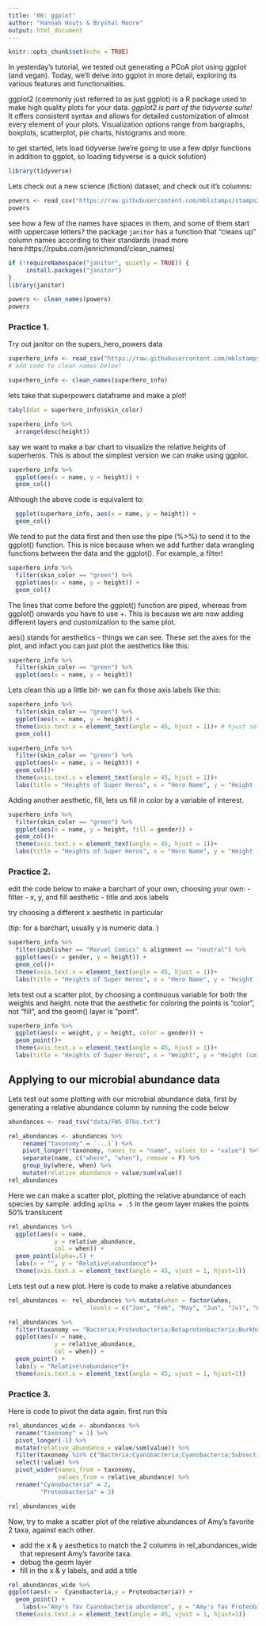 ```yaml
---
title: '06: ggplot'
author: "Hannah Houts & Bryshal Moore"
output: html_document
---
```


```r
knitr::opts_chunk$set(echo = TRUE)
```

In yesterday's tutorial, we tested out generating a PCoA plot using ggplot (and vegan). Today, we'll delve into ggplot in more detail, exploring its various features and functionalities. 
 
ggplot2 (commonly just referred to as just ggplot) is a R package used to make high quality plots for your data. 
*ggplot2 is part of the tidyverse suite!*
It offers consistent syntax and allows for detailed customization of almost every element of your plots. Visualization options range from bargraphs, boxplots, scatterplot, pie charts, histograms and more. 

to get started, lets load tidyverse
(we're going to use a few dplyr functions in addition to ggplot, so loading tidyverse is a quick solution)
```r
library(tidyverse)
```

Lets check out a new science (fiction) dataset, and check out it's columns:
```r
powers <- read_csv("https://raw.githubusercontent.com/mblstamps/stamps2023/main/day1/intro_R/super_data/super_hero_powers.csv")
powers
```


see how a few of the names have spaces in them, and some of them start with uppercase letters? the package `janitor` has a function that "cleans up" column names according to their standards (read more here:https://rpubs.com/jenrichmond/clean_names)

```r
if (!requireNamespace("janitor", quietly = TRUE)) {
     install.packages("janitor")
}
library(janitor)

powers <- clean_names(powers)
powers
```

### Practice 1.
Try out janitor on the supers_hero_powers data
```r
superhero_info <- read_csv("https://raw.githubusercontent.com/mblstamps/stamps2023/main/day1/intro_R/super_data/heroes_information.csv")
# add code to clean names below!

superhero_info <- clean_names(superhero_info)
```



lets take that superpowers dataframe and make a plot!
```r
tabyl(dat = superhero_info$skin_color)

superhero_info %>% 
  arrange(desc(height))
```

say we want to make a bar chart to visualize the relative heights of superheros.
This is about the simplest version we can make using ggplot. 

```r
superhero_info %>% 
  ggplot(aes(x = name, y = height)) +
  geom_col()
```


Although the above code is equivalent to:
```r
  ggplot(superhero_info, aes(x = name, y = height)) +
  geom_col()
```

We tend to put the data first and then use the pipe (%>%) to send it to the ggplot() function. This is nice because when we add further data wrangling functions between the data and the ggplot(). For example, a filter!

```r
superhero_info %>% 
  filter(skin_color == "green") %>%
  ggplot(aes(x = name, y = height)) +
  geom_col()
```

The lines that come before the ggplot() function are piped, whereas from ggplot() onwards you have to use +. This is because we are now adding different layers and customization to the same plot.

aes() stands for aesthetics - things we can see. These set the axes for the plot, and infact you can just plot the aesthetics like this:
```r
superhero_info %>%
  filter(skin_color == "green") %>% 
  ggplot(aes(x = name, y = height)) 
```
Lets clean this up a little bit- we can fix those axis labels like this:
```r
superhero_info %>% 
  filter(skin_color == "green") %>%
  ggplot(aes(x = name, y = height)) +
  theme(axis.text.x = element_text(angle = 45, hjust = 1))+ # hjust sets the alignment of the text.
  geom_col()
```
```r
superhero_info %>% 
  filter(skin_color == "green") %>%
  ggplot(aes(x = name, y = height)) +
  geom_col()+
  theme(axis.text.x = element_text(angle = 45, hjust = 1))+ 
  labs(title = "Heights of Super Heros", x = "Hero Name", y = "Height (cm)")
```

Adding another aesthetic, fill, lets us fill in color by a variable of interest. 
```r
superhero_info %>% 
  filter(skin_color == "green") %>%
  ggplot(aes(x = name, y = height, fill = gender)) +
  geom_col()+
  theme(axis.text.x = element_text(angle = 45, hjust = 1))+ 
  labs(title = "Heights of Super Heros", x = "Hero Name", y = "Height (cm)")
```


### Practice 2. 
edit the code below to make a barchart of your own, choosing your own:
- filter
- x, y, and fill aesthetic
- title and axis labels

try choosing a different x aesthetic in particular

(tip: for a barchart, usually y is numeric data. )
```r
superhero_info %>% 
  filter(publisher == "Marvel Comics" & alignment == "neutral") %>%
  ggplot(aes(x = gender, y = height)) +
  geom_col()+
  theme(axis.text.x = element_text(angle = 45, hjust = 1))+ 
  labs(title = "Heights of Super Heros", x = "Hero Name", y = "Height (cm)")
```

lets test out a scatter plot, by choosing a continuous variable for both the weights and height. note that the aesthetic for coloring the points is "color", not "fill", and the geom() layer is "point".

```r
superhero_info %>% 
  ggplot(aes(x = weight, y = height, color = gender)) +
  geom_point()+
  theme(axis.text.x = element_text(angle = 45, hjust = 1))+ 
  labs(title = "Heights of Super Heros", x = "Weight", y = "Height (cm)")
```

## Applying to our microbial abundance data

Lets test out some plotting with our microbial abundance data, first by generating a relative abundance column by running the code below
```r
abundances <- read_tsv("data/FWS_OTUs.txt")

rel_abundances <- abundances %>%
    rename("taxonomy" = `...1`) %>%
    pivot_longer(!taxonomy, names_to = "name", values_to = "value") %>%
    separate(name, c("where", "when"), remove = F) %>%
    group_by(where, when) %>%
    mutate(relative_abundance = value/sum(value))
rel_abundances
```

Here we can make a scatter plot, plotting the relative abundance of each species by sample. adding `aplha = .5` in the geom layer makes the points 50% translucent
```r
rel_abundances %>% 
  ggplot(aes(x = name, 
             y = relative_abundance, 
             col = when)) + 
  geom_point(alpha=.5) +
  labs(x = "", y = "Relative\nabundance")+
  theme(axis.text.x = element_text(angle = 45, vjust = 1, hjust=1))
```



Lets test out a new plot. Here is code to make a relative abundances


```r
rel_abundances <- rel_abundances %>% mutate(when = factor(when, 
                       levels = c("Jan", "Feb", "May", "Jun", "Jul", "Aug"))) 


```

```r
rel_abundances %>% 
  filter(taxonomy == "Bacteria;Proteobacteria;Betaproteobacteria;Burkholderiales;Burkholderiaceae;Ralstonia") %>% 
  ggplot(aes(x = name, 
             y = relative_abundance, 
             col = when)) + 
  geom_point() +
  labs(y = "Relative\nabundance")+
  theme(axis.text.x = element_text(angle = 45, vjust = 1, hjust=1))
```

### Practice 3. 
Here is code to pivot the data again. first run this
```r
rel_abundances_wide <- abundances %>%
  rename("taxonomy" = 1) %>%
  pivot_longer(-1) %>%
  mutate(relative_abundance = value/sum(value)) %>%
  filter(taxonomy %in% c("Bacteria;Cyanobacteria;Cyanobacteria;SubsectionIV;Unassigned;Anabaena", "Bacteria;Proteobacteria;Betaproteobacteria;Burkholderiales;Burkholderiaceae;Ralstonia"))%>% 
  select(!value) %>%
  pivot_wider(names_from = taxonomy, 
              values_from = relative_abundance) %>%
  rename("Cyanobacteria" = 2, 
         "Proteobacteria" = 3)

rel_abundances_wide
```





Now, try to make a scatter plot of the relative abundances of Amy's favorite 2 taxa, against each other.

- add the x & y aesthetics to match the 2 columns in rel_abundances_wide that represent Amy's favorite taxa.
- debug the geom layer
- fill in the x & y labels, and add a title



```r
rel_abundances_wide %>% 
ggplot(aes(x =  Cyanobacteria,y = Proteobacteria)) + 
  geom_point() +
    labs(x="Amy's fav Cyanobacteria abundance", y = "Amy's fav Proteobacteria abundance", title = "Amy's fav Cyanobacteria abundance v. Amy's fav Proteobacteria abundance")+
  theme(axis.text.x = element_text(angle = 45, vjust = 1, hjust=1))
```


